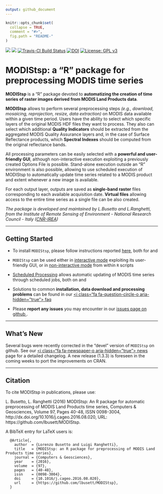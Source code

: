 ```yaml
---
output: github_document
---
```

<!-- README.md is generated from README.Rmd. Please edit that file -->

```r
knitr::opts_chunk$set(
  collapse = TRUE,
  comment = "#>",
  fig.path = "README-"
)
```
[![](https://www.r-pkg.org/badges/version-ago/MODIStsp)](http://cran.rstudio.com/web/packages/MODIStsp/index.html)
[![](http://cranlogs.r-pkg.org/badges/grand-total/MODIStsp?color=red)](http://cran.rstudio.com/web/packages/MODIStsp/index.html)
[![Travis-CI Build Status](https://travis-ci.org/lbusett/MODIStsp.svg?branch=master)](https://travis-ci.org/lbusett/MODIStsp)
[![DOI](https://zenodo.org/badge/DOI/10.5281/zenodo.290683.svg)](https://doi.org/10.5281/zenodo.290683)
[![License: GPL v3](https://img.shields.io/badge/License-GPL%20v3-blue.svg)](http://www.gnu.org/licenses/gpl-3.0)


# <i class="fa fa-globe" aria-hidden="true"></i> MODIStsp: a "R" package for preprocessing MODIS time series

**MODIStsp** is a "R" package devoted to **automatizing the creation of time series of raster images derived from MODIS Land Products data**. 

**MODIStsp** allows to perform several preprocessing steps _(e.g., download, mosaicing, reprojection, resize, data extraction)_ on MODIS data available within a given time period. Users have the ability to select which specific layers of the original MODIS HDF files they want to process. They also can select which additional **Quality Indicators** should be extracted from the aggregated MODIS Quality Assurance layers and, in the case of Surface Reflectance products, which **Spectral Indexes** should be computed from the original reflectance bands. 

All processing parameters can be easily selected with a **powerful and user-friendly GUI**, although non-interactive execution exploiting a previously created Options File is possible. Stand-alone execution outside an "R" environment is also possible, allowing to use scheduled execution of MODIStsp to automatically update time series related to a MODIS product and extent whenever a new image is available. 

For each output layer, outputs are saved as **single-band raster** files corresponding to each available acquisition date. **Virtual files** allowing access to the entire time series as a single file can be also created. 


_The package is developed and maintained by L.Busetto and L.Ranghetti, from the Institute of Remote Sensing of Environment - National Research Council - Italy ([CNR-IREA](http://www.irea.cnr.it/en/))_


____________________________________________________________________________________

## <i class="fa fa-cog" aria-hidden="true"></i> Getting Started

- To install `MODIStsp`, please follow instructions reported [here](articles/installation.html), both for [<i class="fa fa-windows" aria-hidden="true"></i>](articles/installation.html#installing-on-windows) and [<i class="fa fa-linux" aria-hidden="true"></i>](articles/installation.html#installing-on-linux-systems)

- `MODIStsp` can be used either in [interactive mode](articles/interactive_execution.html) exploiting its user-friendly GUI, or in [non-interactive mode](articles/noninteractive_execution.html) from within `R` scripts

- [Scheduled Processing](articles/noninteractive_execution.html#scheduled-processing) allows automatic updating of MODIS time series through scheduled jobs, both on [<i class="fa fa-windows" aria-hidden="true"></i>](articles/standalone_execution.html#on-windows) and [<i class="fa fa-linux" aria-hidden="true"></i>](articles/standalone_execution.html#on-linux)

- Solutions to common **installation, data download and processing problems** can be found in our [<i class="fa fa-question-circle-o aria-hidden="true"></i> faq](articles/faq.html)

- Please **report any issues** you may encounter in our [issues page on github <i class="fa fa-github-square" aria-hidden="true"></i>](https://github.com/lbusett/MODIStsp/issues) .

____________________________________________________________________________________

## <i class="fa fa-newspaper-o" aria-hidden="true"></i> What's New 

Several bugs were recently corrected in the "devel" version of `MODIStsp` on github. See our [<i class="fa fa-newspaper-o aria-hidden="true"></i> news](news/index.html) page for a detailed changelog. A new release (1.3.3) is foreseen in the coming weeks to port the improvements on CRAN. 

____________________________________________________________________________________

## <i class="fa fa-pencil" aria-hidden="true"></i>Citation

To cite MODIStsp in publications, please use:

L. Busetto, L. Ranghetti (2016) MODIStsp: An R package for automatic preprocessing of MODIS
  Land Products time series, Computers & Geosciences, Volume 97, Pages
  40-48, ISSN 0098-3004, http://dx.doi.org/10.1016/j.cageo.2016.08.020, URL: https://github.com/lbusett/MODIStsp. 
  
A BibTeX entry for LaTeX users is:

```
  @Article{,
    author  = {Lorenzo Busetto and Luigi Ranghetti},
    title   = {MODIStsp: an R package for preprocessing of MODIS Land Products time series},
    journal = {Computers & Geosciences},
    year    = {2016},
    volume  = {97},
    pages   = {40-48},
    issn    = {0098-3004},
    doi     = {10.1016/j.cageo.2016.08.020},
    url     = {https://github.com/lbusett/MODIStsp},
  }
```

